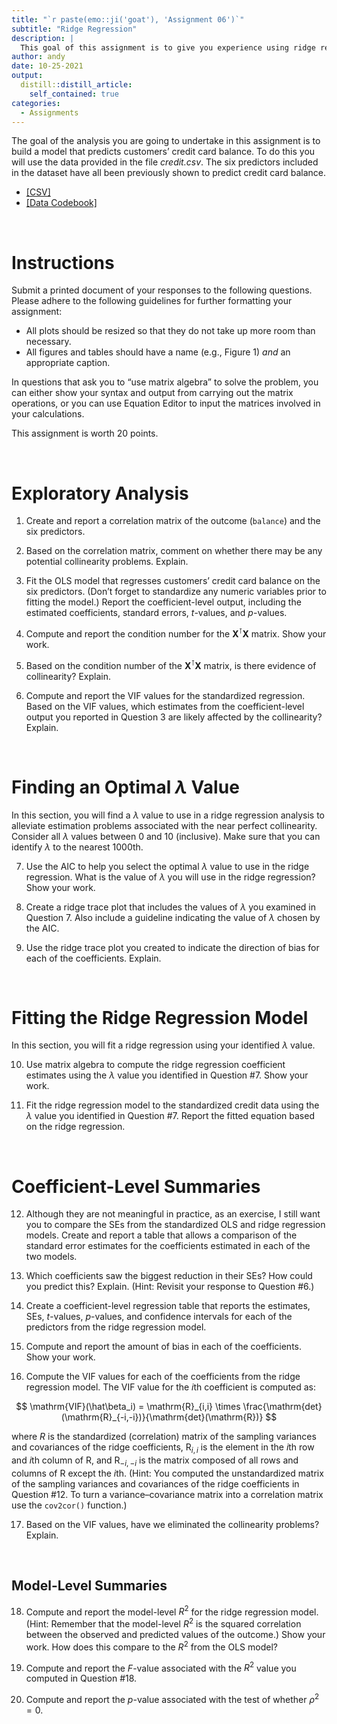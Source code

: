 ```yaml
---
title: "`r paste(emo::ji('goat'), 'Assignment 06')`"
subtitle: "Ridge Regression"
description: |
  This goal of this assignment is to give you experience using ridge regression for alleviating interpretability problems that arise because of collinearity.
author: andy
date: 10-25-2021
output:
  distill::distill_article:
    self_contained: true
categories:
  - Assignments
---
```


The goal of the analysis you are going to undertake in this assignment is to build a model that predicts customers' credit card balance. To do this you will use the data provided in the file *credit.csv*. The six predictors included in the dataset have all been previously shown to predict credit card balance.


- [[CSV]](https://raw.githubusercontent.com/zief0002/epsy-8264/master/data/credit.csv)
- [[Data Codebook]](http://zief0002.github.io/epsy-8264/codebooks/credit.html)

<br />


# Instructions

Submit a printed document of your responses to the following questions. Please adhere to the following guidelines for further formatting your assignment:

- All plots should be resized so that they do not take up more room than necessary. 
- All figures and tables should have a name (e.g., Figure 1) *and* an appropriate caption.

In questions that ask you to "use matrix algebra" to solve the problem, you can either show your syntax and output from carrying out the matrix operations, or you can use Equation Editor to input the matrices involved in your calculations.

This assignment is worth 20 points.

<br />


# Exploratory Analysis

1. Create and report a correlation matrix of the outcome (`balance`) and the six predictors.

2. Based on the correlation matrix, comment on whether there may be any potential collinearity problems. Explain.

3. Fit the OLS model that regresses customers' credit card balance on the six predictors. (Don't forget to standardize any numeric variables prior to fitting the model.) Report the coefficient-level output, including the estimated coefficients, standard errors, *t*-values, and *p*-values.

4. Compute and report the condition number for the $\mathbf{X}^{\intercal}\mathbf{X}$ matrix. Show your work.

5. Based on the condition number of the $\mathbf{X}^{\intercal}\mathbf{X}$ matrix, is there evidence of collinearity? Explain. 

6. Compute and report the VIF values for the standardized regression. Based on the VIF values, which estimates from the coefficient-level output you reported in Question 3 are likely affected by the collinearity? Explain.

<br />


# Finding an Optimal $\lambda$ Value

In this section, you will find a $\lambda$ value to use in a ridge regression analysis to alleviate estimation problems associated with the near perfect collinearity. Consider all $\lambda$ values between 0 and 10 (inclusive). Make sure that you can identify $\lambda$ to the nearest 1000th.

7. Use the AIC to help you select the optimal $\lambda$ value to use in the ridge regression. What is the value of $\lambda$ you will use in the ridge regression? Show your work.

8. Create a ridge trace plot that includes the values of $\lambda$ you examined in Question 7. Also include a guideline indicating the value of $\lambda$ chosen by the AIC.

9. Use the ridge trace plot you created to indicate the direction of bias for each of the coefficients. Explain.

<br />


# Fitting the Ridge Regression Model

In this section, you will fit a ridge regression using your identified $\lambda$ value. 

10. Use matrix algebra to compute the ridge regression coefficient estimates using the $\lambda$ value you identified in Question #7. Show your work.

11. Fit the ridge regression model to the standardized credit data using the $\lambda$ value you identified in Question #7. Report the fitted equation based on the ridge regression.

<br />


# Coefficient-Level Summaries

12. Although they are not meaningful in practice, as an exercise, I still want you to compare the SEs from the standardized OLS and ridge regression models. Create and report a table that allows a comparison of the standard error estimates for the coefficients estimated in each of the two models.

13. Which coefficients saw the biggest reduction in their SEs? How could you predict this? Explain. (Hint: Revisit your response to Question #6.) 

14. Create a coefficient-level regression table that reports the estimates, SEs, *t*-values, *p*-values, and confidence intervals for each of the predictors from the ridge regression model.

15. Compute and report the amount of bias in each of the coefficients. Show your work.

16. Compute the VIF values for each of the coefficients from the ridge regression model. The VIF value for the *i*th coefficient is computed as:

$$
\mathrm{VIF}(\hat\beta_i) = \mathrm{R}_{i,i} \times \frac{\mathrm{det}(\mathrm{R}_{-i,-i})}{\mathrm{det}(\mathrm{R})} 
$$

where *R* is the standardized (correlation) matrix of the sampling variances and covariances of the ridge coefficients, $\mathrm{R}_{i,i}$ is the element in the *i*th row and *i*th column of R, and $\mathrm{R}_{-i,-i}$ is the matrix composed of all rows and columns of R except the *i*th. (Hint: You computed the unstandardized matrix of the sampling variances and covariances of the ridge coefficients in Question #12. To turn a variance--covariance matrix into a correlation matrix use the `cov2cor()` function.)


17. Based on the VIF values, have we eliminated the collinearity problems? Explain.

<br />


## Model-Level Summaries

18. Compute and report the model-level $R^2$ for the ridge regression model. (Hint: Remember that the model-level $R^2$ is the squared correlation between the observed and predicted values of the outcome.) Show your work. How does this compare to the $R^2$ from the OLS model?

19. Compute and report the *F*-value associated with the $R^2$ value you computed in Question #18.

20. Compute and report the *p*-value associated with the test of whether $\rho^2=0$.

<br />


